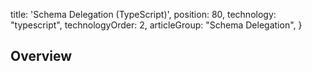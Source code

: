 
  title: 'Schema Delegation (TypeScript)',
  position: 80,
  technology: "typescript",
  technologyOrder: 2,
  articleGroup: "Schema Delegation",
}

## Overview